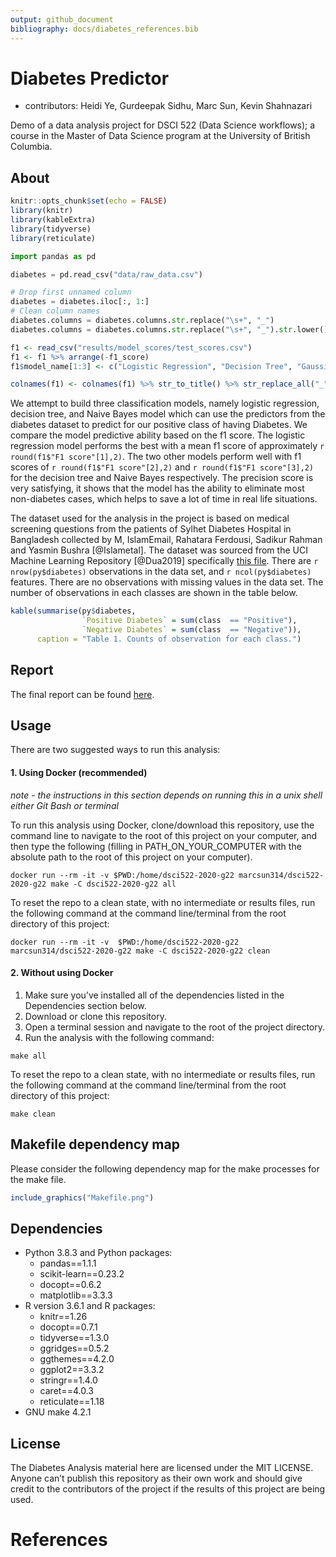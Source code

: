 ```yaml
---
output: github_document
bibliography: docs/diabetes_references.bib
---
```


# Diabetes Predictor

- contributors: Heidi Ye, Gurdeepak Sidhu, Marc Sun, Kevin Shahnazari

Demo of a data analysis project for DSCI 522 (Data Science workflows); a course in the Master of Data Science program at the University of British Columbia.

## About
```r
knitr::opts_chunk$set(echo = FALSE)
library(knitr)
library(kableExtra)
library(tidyverse)
library(reticulate)
```

```python
import pandas as pd

```

```python
diabetes = pd.read_csv("data/raw_data.csv")

# Drop first unnamed column
diabetes = diabetes.iloc[:, 1:]
# Clean column names
diabetes.columns = diabetes.columns.str.replace("\s+", "_")
diabetes.columns = diabetes.columns.str.replace("\s+", "_").str.lower()
```

```r
f1 <- read_csv("results/model_scores/test_scores.csv") 
f1 <- f1 %>% arrange(-f1_score) 
f1$model_name[1:3] <- c("Logistic Regression", "Decision Tree", "Gaussian NB")

colnames(f1) <- colnames(f1) %>% str_to_title() %>% str_replace_all("_"," ")
```

We attempt to build three classification models, namely logistic regression, decision tree, and Naive Bayes model which can use the predictors from the diabetes dataset to predict for our positive class of having Diabetes. We compare the model predictive ability based on the f1 score. The logistic regression model performs the best with a mean f1 score of approximately `r round(f1$"F1 score"[1],2)`. The two other models perform well with f1 scores of `r round(f1$"F1 score"[2],2)` and `r round(f1$"F1 score"[3],2)` for the decision tree and Naive Bayes respectively. The precision score is very satisfying, it shows that the model has the ability to eliminate most non-diabetes cases, which helps to save a lot of time in real life situations.

The dataset used for the analysis in the project is based on medical screening questions from the patients of Sylhet Diabetes Hospital in Bangladesh collected by M, IslamEmail, Rahatara Ferdousi, Sadikur Rahman and Yasmin Bushra [@Islametal]. The dataset was sourced from the UCI Machine Learning Repository [@Dua2019] specifically [this file](https://archive.ics.uci.edu/ml/machine-learning-databases/00529/diabetes_data_upload.csv). There are `r nrow(py$diabetes)` observations in the data set, and `r ncol(py$diabetes)` features. There are no observations with missing values in the data set. The number of observations in each classes are shown in the table below.

```r
kable(summarise(py$diabetes,
                `Positive Diabetes` = sum(class  == "Positive"),
                `Negative Diabetes` = sum(class  == "Negative")),
      caption = "Table 1. Counts of observation for each class.")
```

## Report
The final report can be found [here](http://htmlpreview.github.io/?https://raw.githubusercontent.com/UBC-MDS/DSCI522-2020-g22/main/docs/diabetes_predict_report.html).

## Usage

There are two suggested ways to run this analysis:

#### 1. Using Docker (recommended)
*note - the instructions in this section depends on running this in a unix shell either Git Bash or terminal*



To run this analysis using Docker, clone/download this repository, use the command line to navigate to the root of this project on your computer, and then type the following (filling in PATH_ON_YOUR_COMPUTER with the absolute path to the root of this project on your computer).

```
docker run --rm -it -v $PWD:/home/dsci522-2020-g22 marcsun314/dsci522-2020-g22 make -C dsci522-2020-g22 all
```

To reset the repo to a clean state, with no intermediate or results files, run the following command at the command line/terminal from the root directory of this project:

```
docker run --rm -it -v  $PWD:/home/dsci522-2020-g22 marcsun314/dsci522-2020-g22 make -C dsci522-2020-g22 clean
```

#### 2. Without using Docker

1. Make sure you've installed all of the dependencies listed in the Dependencies section below.
1. Download or clone this repository.
1. Open a terminal session and navigate to the root of the project directory.
1. Run the analysis with the following command:

`make all`

To reset the repo to a clean state, with no intermediate or results files, run the following command at the command line/terminal from the root directory of this project:

`make clean`


## Makefile dependency map
Please consider the following dependency map for the make processes for the make file.

```r
include_graphics("Makefile.png")
```

## Dependencies
- Python 3.8.3 and Python packages:
  - pandas==1.1.1
  - scikit-learn==0.23.2
  - docopt==0.6.2
  - matplotlib==3.3.3
- R version 3.6.1 and R packages:
  - knitr==1.26
  - docopt==0.7.1
  - tidyverse==1.3.0
  - ggridges==0.5.2
  - ggthemes==4.2.0
  - ggplot2==3.3.2
  - stringr==1.4.0
  - caret==4.0.3
  - reticulate==1.18
- GNU make 4.2.1
  
## License
The Diabetes Analysis material here are licensed under the MIT LICENSE. Anyone can't publish this repository as their own work and should give credit to the contributors of the project if the results of this project are being used.

# References
